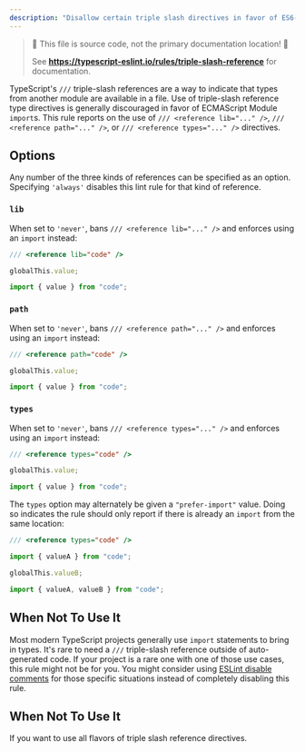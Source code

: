 ```yaml
---
description: "Disallow certain triple slash directives in favor of ES6-style import declarations."
---
```



> 🛑 This file is source code, not the primary documentation location! 🛑
>
> See **https://typescript-eslint.io/rules/triple-slash-reference** for documentation.

TypeScript's `///` triple-slash references are a way to indicate that types from another module are available in a file.
Use of triple-slash reference type directives is generally discouraged in favor of ECMAScript Module `import`s.
This rule reports on the use of `/// <reference lib="..." />`, `/// <reference path="..." />`, or `/// <reference types="..." />` directives.

## Options

Any number of the three kinds of references can be specified as an option.
Specifying `'always'` disables this lint rule for that kind of reference.

### `lib`

When set to `'never'`, bans `/// <reference lib="..." />` and enforces using an `import` instead:

<Tabs>
<TabItem value="❌ Incorrect">

```ts option='{ "lib": "never" }'
/// <reference lib="code" />

globalThis.value;
```

</TabItem>
<TabItem value="✅ Correct">

```ts option='{ "lib": "never" }'
import { value } from "code";
```

</TabItem>
</Tabs>

### `path`

When set to `'never'`, bans `/// <reference path="..." />` and enforces using an `import` instead:

<Tabs>
<TabItem value="❌ Incorrect">

```ts option='{ "path": "never" }'
/// <reference path="code" />

globalThis.value;
```

</TabItem>
<TabItem value="✅ Correct">

```ts option='{ "path": "never" }'
import { value } from "code";
```

</TabItem>
</Tabs>

### `types`

When set to `'never'`, bans `/// <reference types="..." />` and enforces using an `import` instead:

<Tabs>
<TabItem value="❌ Incorrect">

```ts option='{ "types": "never" }'
/// <reference types="code" />

globalThis.value;
```

</TabItem>
<TabItem value="✅ Correct">

```ts option='{ "types": "never" }'
import { value } from "code";
```

</TabItem>
</Tabs>

The `types` option may alternately be given a `"prefer-import"` value.
Doing so indicates the rule should only report if there is already an `import` from the same location:

<Tabs>
<TabItem value="❌ Incorrect">

```ts option='{ "types": "prefer-import" }'
/// <reference types="code" />

import { valueA } from "code";

globalThis.valueB;
```

</TabItem>
<TabItem value="✅ Correct">

```ts option='{ "types": "prefer-import" }'
import { valueA, valueB } from "code";
```

</TabItem>
</Tabs>

## When Not To Use It

Most modern TypeScript projects generally use `import` statements to bring in types.
It's rare to need a `///` triple-slash reference outside of auto-generated code.
If your project is a rare one with one of those use cases, this rule might not be for you.
You might consider using [ESLint disable comments](https://eslint.org/docs/latest/use/configure/rules#using-configuration-comments-1) for those specific situations instead of completely disabling this rule.

## When Not To Use It

If you want to use all flavors of triple slash reference directives.
